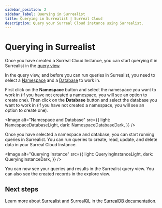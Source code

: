 ```yaml
---
sidebar_position: 2
sidebar_label: Querying in Surrealist
title: Querying in Surrealist | Surreal Cloud
description: Query your Surreal Cloud instance using Surrealist.
---
```






# Querying in Surrealist

Once you have created a Surreal Cloud Instance, you can start querying it in Surrealist in the [query view](/docs/surrealist/concepts/sending-queries).

In the query view, and before you can run queries in Surrealist, you need to select a [Namespace](/docs/surrealdb/introduction/concepts) and a [Database](/docs/surrealdb/introduction/concepts) to work in.

First click on the **Namespace** button and select the namespace you want to work in (if you have not created a namespace, you will see an option to create one). Then click on the **Database** button and select the database you want to work in (if you have not created a namespace, you will see an option to create one).

<Image
alt="Namespace and Database"
src={{
	light: NamespaceDatabaseLight,
	dark: NamespaceDatabaseDark,
	}}
/>

Once you have selected a namespace and database, you can start running queries in Surrealist. You can run queries to create, read, update, and delete data in your Surreal Cloud Instance.

<Image
alt="Querying Instance"
src={{
	light: QueryingInstanceLight,
	dark: QueryingInstanceDark,
	}}
/>

You can now see your queries and results in the Surrealist query view. You can also see the created records in the explore view.

## Next steps

Learn more about [Surrealist](/docs/surrealist) and SurrealQL in the [SurrealDB documentation](/docs/surrealql).
